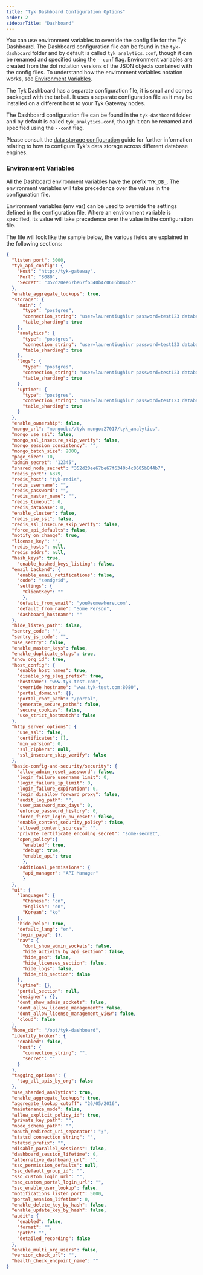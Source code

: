 ```yaml
---
title: "Tyk Dashboard Configuration Options"
order: 2
sidebarTitle: "Dashboard"
---
```



You can use environment variables to override the config file for the Tyk Dashboard. The Dashboard configuration file can be found in the `tyk-dashboard` folder and by default is called `tyk_analytics.conf`, though it can be renamed and specified using the `--conf` flag. Environment variables are created from the dot notation versions of the JSON objects contained with the config files.
To understand how the environment variables notation works, see [Environment Variables](/tyk-oss-gateway/configuration).

The Tyk Dashboard has a separate configuration file, it is small and comes packaged with the tarball. It uses a separate configuration file as it may be installed on a different host to your Tyk Gateway nodes.

The Dashboard configuration file can be found in the `tyk-dashboard` folder and by default is called `tyk_analytics.conf`, though it can be renamed and specified using the `--conf` flag.

Please consult the [data storage configuration](/api-management/dashboard-configuration#data-storage-solutions) guide for further information relating to how to configure Tyk's data storage across different database engines.

### Environment Variables

All the Dashboard environment variables have the prefix `TYK_DB_`. The environment variables will take precedence over the values in the configuration file.

Environment variables (env var) can be used to override the settings defined in the configuration file. Where an environment variable is specified, its value will take precedence over the value in the configuration file.

The file will look like the sample below, the various fields are explained in the following sections:

```json
{
  "listen_port": 3000,
  "tyk_api_config": {
    "Host": "http://tyk-gateway",
    "Port": "8080",
    "Secret": "352d20ee67be67f6340b4c0605b044b7"
  },
  "enable_aggregate_lookups": true,
  "storage": {
    "main": {
      "type": "postgres",
      "connection_string": "user=laurentiughiur password=test123 database='tyk-test' host=127.0.0.1 port=5432",
      "table_sharding": true
    },
    "analytics": {
      "type": "postgres",
      "connection_string": "user=laurentiughiur password=test123 database='tyk-test' host=127.0.0.1 port=5432",
      "table_sharding": true
    },
    "logs": {
      "type": "postgres",
      "connection_string": "user=laurentiughiur password=test123 database='tyk-test' host=127.0.0.1 port=5432",
      "table_sharding": true
    },
    "uptime": {
      "type": "postgres",
      "connection_string": "user=laurentiughiur password=test123 database='tyk-test' host=127.0.0.1 port=5432",
      "table_sharding": true
    }
  },
  "enable_ownership": false,
  "mongo_url": "mongodb://tyk-mongo:27017/tyk_analytics",
  "mongo_use_ssl": false,
  "mongo_ssl_insecure_skip_verify": false,
  "mongo_session_consistency": "",
  "mongo_batch_size": 2000,
  "page_size": 10,
  "admin_secret": "12345",
  "shared_node_secret": "352d20ee67be67f6340b4c0605b044b7",
  "redis_port": 6379,
  "redis_host": "tyk-redis",
  "redis_username": "",
  "redis_password": "",
  "redis_master_name": "",
  "redis_timeout": 0,
  "redis_database": 0,
  "enable_cluster": false,
  "redis_use_ssl": false,
  "redis_ssl_insecure_skip_verify": false,
  "force_api_defaults": false,
  "notify_on_change": true,
  "license_key": "",
  "redis_hosts": null,
  "redis_addrs": null,
  "hash_keys": true,
    "enable_hashed_keys_listing": false,
  "email_backend": {
    "enable_email_notifications": false,
    "code": "sendgrid",
    "settings": {
      "ClientKey": ""
      },
    "default_from_email": "you@somewhere.com",
    "default_from_name": "Some Person",
    "dashboard_hostname": ""
  },
  "hide_listen_path": false,
  "sentry_code": "",
  "sentry_js_code": "",
  "use_sentry": false,
  "enable_master_keys": false,
  "enable_duplicate_slugs": true,
  "show_org_id": true,
  "host_config": {
    "enable_host_names": true,
    "disable_org_slug_prefix": true,
    "hostname": "www.tyk-test.com",
    "override_hostname": "www.tyk-test.com:8080",
    "portal_domains": {},
    "portal_root_path": "/portal",
    "generate_secure_paths": false,
    "secure_cookies": false,
    "use_strict_hostmatch": false
  },
  "http_server_options": {
    "use_ssl": false,
    "certificates": [],
    "min_version": 0,
    "ssl_ciphers": null,
    "ssl_insecure_skip_verify": false
  },
  "basic-config-and-security/security": {
    "allow_admin_reset_password": false,
    "login_failure_username_limit": 0,
    "login_failure_ip_limit": 0,
    "login_failure_expiration": 0,
    "login_disallow_forward_proxy": false,
    "audit_log_path": "",
    "user_password_max_days": 0,
    "enforce_password_history": 0,
    "force_first_login_pw_reset": false,
    "enable_content_security_policy": false,
    "allowed_content_sources": "",
    "private_certificate_encoding_secret": "some-secret",
    "open_policy":{
      "enabled": true,
      "debug": true,
      "enable_api": true
      },
    "additional_permissions": {
      "api_manager": "API Manager"
      }
  },
  "ui": {
    "languages": {
      "Chinese": "cn",
      "English": "en",
      "Korean": "ko"
    },
    "hide_help": true,
    "default_lang": "en",
    "login_page": {},
    "nav": {
      "dont_show_admin_sockets": false,
      "hide_activity_by_api_section": false,
      "hide_geo": false,
      "hide_licenses_section": false,
      "hide_logs": false,
      "hide_tib_section": false
    },
    "uptime": {},
    "portal_section": null,
    "designer": {},
    "dont_show_admin_sockets": false,
    "dont_allow_license_management": false,
    "dont_allow_license_management_view": false,
    "cloud": false
  },
  "home_dir": "/opt/tyk-dashboard",
  "identity_broker": {
    "enabled": false,
    "host": {
      "connection_string": "",
      "secret": ""
    }
  },
  "tagging_options": {
    "tag_all_apis_by_org": false
  },
  "use_sharded_analytics": true,
  "enable_aggregate_lookups": true,
  "aggregate_lookup_cutoff": "26/05/2016",
  "maintenance_mode": false,
  "allow_explicit_policy_id": true,
  "private_key_path": "",
  "node_schema_path": "",
  "oauth_redirect_uri_separator": ";",
  "statsd_connection_string": "",
  "statsd_prefix": "",
  "disable_parallel_sessions": false,
  "dashboard_session_lifetime": 0,
  "alternative_dashboard_url": "",
  "sso_permission_defaults": null,
  "sso_default_group_id": "",
  "sso_custom_login_url": "",
  "sso_custom_portal_login_url": "",
  "sso_enable_user_lookup": false,
  "notifications_listen_port": 5000,
  "portal_session_lifetime": 0,
  "enable_delete_key_by_hash": false,
  "enable_update_key_by_hash": false,
  "audit": {
    "enabled": false,
    "format": "",
    "path": "",
    "detailed_recording": false
  },
  "enable_multi_org_users": false,
  "version_check_url": "",
  "health_check_endpoint_name": ""
}
```

<DashboardConfig/>
